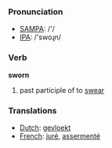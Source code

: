 === Pronunciation ===
*[[w:SAMPA|SAMPA]]: /'/
*[[w:IPA|IPA]]: /'swoɻn/

=== Verb ===

'''sworn'''

# past participle of to [[swear]]

=== Translations ===
*[[Dutch]]: [[gevloekt]]
*[[French]]: [[juré]], [[assermenté]]